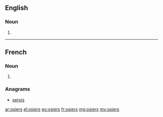 ==English==

===Noun===
{{head|en|plural}}

# {{plural of|osier|lang=en}}

----

==French==

===Noun===
{{head|fr|plural|g=?}}

# {{plural of|osier|lang=fr}}

===Anagrams===
* [[serois#French|serois]]

[[ar:osiers]]
[[el:osiers]]
[[eo:osiers]]
[[fr:osiers]]
[[mg:osiers]]
[[my:osiers]]